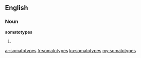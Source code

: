==English==

===Noun===
'''somatotypes'''

# {{plural of|[[somatotype]]}}

[[ar:somatotypes]]
[[fr:somatotypes]]
[[ku:somatotypes]]
[[my:somatotypes]]